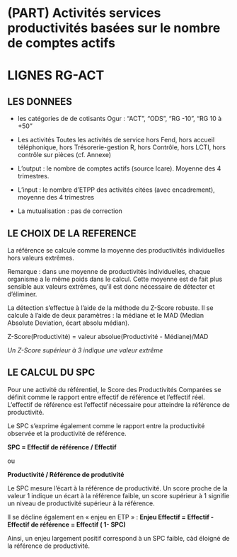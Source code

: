 # (PART) Activités services productivités basées sur le nombre de comptes actifs {-}
# LIGNES RG-ACT 

## LES DONNEES 
- les catégories de de cotisants Ogur : "ACT", "ODS", "RG -10",  "RG 10 à +50" 

- Les activités 
Toutes les activités de service hors Fend, hors accueil téléphonique, hors Trésorerie-gestion R, hors Contrôle, hors LCTI,  hors contrôle sur pièces (cf. Annexe)

- L'output : le nombre de comptes actifs (source Icare). Moyenne des 4 trimestres.

- L'input : le nombre d'ETPP des activités citées (avec encadrement), moyenne des 4 trimestres 

- La mutualisation : pas de correction


## LE CHOIX DE LA REFERENCE

La référence se calcule comme la moyenne des productivités individuelles hors valeurs extrêmes.

Remarque : dans une moyenne de productivités individuelles, chaque organisme a le même poids dans le calcul. Cette moyenne est de fait plus sensible aux valeurs extrêmes, qu'il est donc nécessaire de détecter et d'éliminer. 

La détection s'effectue à l'aide de la méthode du Z-Score robuste.
Il se calcule à l'aide de deux paramètres : la médiane et le MAD (Median Absolute Deviation, écart absolu médian).

Z-Score(Productivité) = valeur absolue(Productivité - Médiane)/MAD

*Un Z-Score supérieur à 3 indique une valeur extrême*

## LE CALCUL DU SPC

Pour une activité du référentiel, le Score des Productivités Comparées se définit comme le rapport entre effectif de référence et l'effectif réel. L'effectif de référence est l'effectif nécessaire pour atteindre la référence de productivité.

Le SPC s'exprime également comme le rapport entre la productivité observée et la productivité de référence.

**SPC = Effectif de référence / Effectif** 

ou 

**Productivité / Référence de produtivité**


Le SPC mesure l'écart à la référence de productivité. Un score proche de la valeur  1 indique un écart à la référence faible, un score supérieur à 1 signifie un niveau de productivité supérieur à la référence. 

Il se décline également en « enjeu en ETP »  : 
**Enjeu Effectif = Effectif - Effectif de référence = Effectif ( 1- SPC)**

Ainsi, un enjeu largement positif correspond à un SPC faible, càd éloigné de la référence de productivité. 